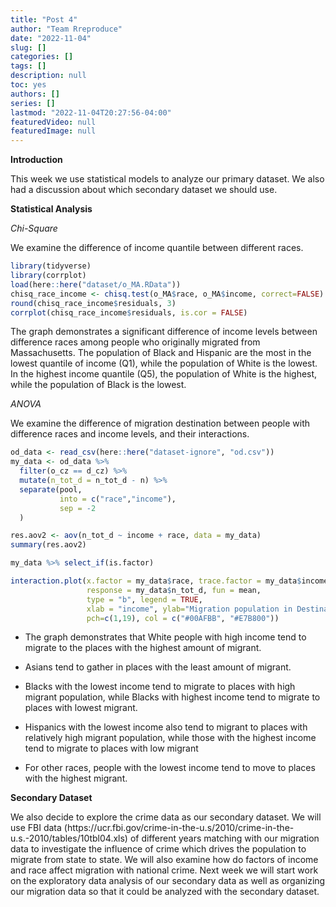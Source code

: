 ```yaml
---
title: "Post 4"
author: "Team Rreproduce"
date: "2022-11-04"
slug: []
categories: []
tags: []
description: null
toc: yes
authors: []
series: []
lastmod: "2022-11-04T20:27:56-04:00"
featuredVideo: null
featuredImage: null
---
```

**Introduction**

This week we use statistical models to analyze our primary dataset. We also had a discussion about which secondary dataset we should use. 

**Statistical Analysis**

*Chi-Square*

We examine the difference of income quantile between different races.

```r
library(tidyverse)
library(corrplot)
load(here::here("dataset/o_MA.RData"))
chisq_race_income <- chisq.test(o_MA$race, o_MA$income, correct=FALSE)
round(chisq_race_income$residuals, 3)
corrplot(chisq_race_income$residuals, is.cor = FALSE)
```

The graph demonstrates a significant difference of income levels between difference races among people who originally migrated from Massachusetts. The population of Black and Hispanic are the most in the lowest quantile of income (Q1), while the population of White is the lowest. In the highest income quantile (Q5), the population of White is the highest, while the population of Black is the lowest.

*ANOVA*

We examine the difference of migration destination between people with difference races and income levels, and their interactions.

```r
od_data <- read_csv(here::here("dataset-ignore", "od.csv"))
my_data <- od_data %>%
  filter(o_cz == d_cz) %>%
  mutate(n_tot_d = n_tot_d - n) %>%
  separate(pool,
           into = c("race","income"),
           sep = -2
  )

res.aov2 <- aov(n_tot_d ~ income + race, data = my_data)
summary(res.aov2)

my_data %>% select_if(is.factor)

interaction.plot(x.factor = my_data$race, trace.factor = my_data$income, 
                 response = my_data$n_tot_d, fun = mean, 
                 type = "b", legend = TRUE, 
                 xlab = "income", ylab="Migration population in Destinatioj",
                 pch=c(1,19), col = c("#00AFBB", "#E7B800"))

```

- The graph demonstrates that White people with high income tend to migrate to the places with the highest amount of migrant. 

- Asians tend to gather in places with the least amount of migrant. 

- Blacks with the lowest income tend to migrate to places with high migrant population, while Blacks with highest income tend to migrate to places with lowest migrant.

- Hispanics with the lowest income also tend to migrant to places with relatively high migrant population, while those with the highest income tend to migrate to places with low migrant 

- For other races, people with the lowest income tend to move to places with the highest migrant.

**Secondary Dataset**

We also decide to explore the crime data as our secondary dataset. We will use FBI data (https://ucr.fbi.gov/crime-in-the-u.s/2010/crime-in-the-u.s.-2010/tables/10tbl04.xls) of different years matching with our migration data to investigate the influence of crime which drives the population to migrate from state to state. We will also examine how do factors of income and race affect migration with national crime. Next week we will start work on the exploratory data analysis of our secondary data as well as organizing our migration data so that it could be analyzed with the secondary dataset. 
